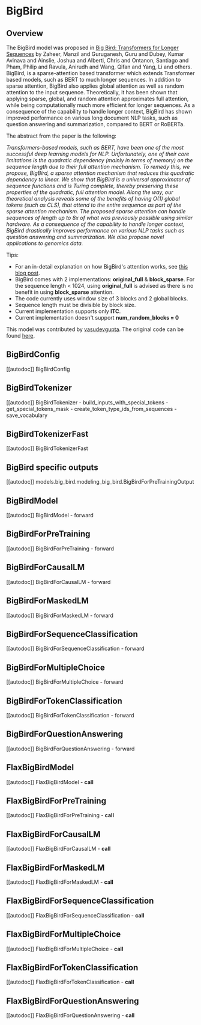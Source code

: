<!--Copyright 2021 The HuggingFace Team. All rights reserved.

Licensed under the Apache License, Version 2.0 (the "License"); you may not use this file except in compliance with
the License. You may obtain a copy of the License at

http://www.apache.org/licenses/LICENSE-2.0

Unless required by applicable law or agreed to in writing, software distributed under the License is distributed on
an "AS IS" BASIS, WITHOUT WARRANTIES OR CONDITIONS OF ANY KIND, either express or implied. See the License for the
specific language governing permissions and limitations under the License.
-->

# BigBird

## Overview

The BigBird model was proposed in [Big Bird: Transformers for Longer Sequences](https://arxiv.org/abs/2007.14062) by
Zaheer, Manzil and Guruganesh, Guru and Dubey, Kumar Avinava and Ainslie, Joshua and Alberti, Chris and Ontanon,
Santiago and Pham, Philip and Ravula, Anirudh and Wang, Qifan and Yang, Li and others. BigBird, is a sparse-attention
based transformer which extends Transformer based models, such as BERT to much longer sequences. In addition to sparse
attention, BigBird also applies global attention as well as random attention to the input sequence. Theoretically, it
has been shown that applying sparse, global, and random attention approximates full attention, while being
computationally much more efficient for longer sequences. As a consequence of the capability to handle longer context,
BigBird has shown improved performance on various long document NLP tasks, such as question answering and
summarization, compared to BERT or RoBERTa.

The abstract from the paper is the following:

*Transformers-based models, such as BERT, have been one of the most successful deep learning models for NLP.
Unfortunately, one of their core limitations is the quadratic dependency (mainly in terms of memory) on the sequence
length due to their full attention mechanism. To remedy this, we propose, BigBird, a sparse attention mechanism that
reduces this quadratic dependency to linear. We show that BigBird is a universal approximator of sequence functions and
is Turing complete, thereby preserving these properties of the quadratic, full attention model. Along the way, our
theoretical analysis reveals some of the benefits of having O(1) global tokens (such as CLS), that attend to the entire
sequence as part of the sparse attention mechanism. The proposed sparse attention can handle sequences of length up to
8x of what was previously possible using similar hardware. As a consequence of the capability to handle longer context,
BigBird drastically improves performance on various NLP tasks such as question answering and summarization. We also
propose novel applications to genomics data.*

Tips:

- For an in-detail explanation on how BigBird's attention works, see [this blog post](https://huggingface.co/blog/big-bird).
- BigBird comes with 2 implementations: **original_full** & **block_sparse**. For the sequence length < 1024, using
  **original_full** is advised as there is no benefit in using **block_sparse** attention.
- The code currently uses window size of 3 blocks and 2 global blocks.
- Sequence length must be divisible by block size.
- Current implementation supports only **ITC**.
- Current implementation doesn't support **num_random_blocks = 0**

This model was contributed by [vasudevgupta](https://huggingface.co/vasudevgupta). The original code can be found
[here](https://github.com/google-research/bigbird).

## BigBirdConfig

[[autodoc]] BigBirdConfig

## BigBirdTokenizer

[[autodoc]] BigBirdTokenizer
    - build_inputs_with_special_tokens
    - get_special_tokens_mask
    - create_token_type_ids_from_sequences
    - save_vocabulary

## BigBirdTokenizerFast

[[autodoc]] BigBirdTokenizerFast

## BigBird specific outputs

[[autodoc]] models.big_bird.modeling_big_bird.BigBirdForPreTrainingOutput

## BigBirdModel

[[autodoc]] BigBirdModel
    - forward

## BigBirdForPreTraining

[[autodoc]] BigBirdForPreTraining
    - forward

## BigBirdForCausalLM

[[autodoc]] BigBirdForCausalLM
    - forward

## BigBirdForMaskedLM

[[autodoc]] BigBirdForMaskedLM
    - forward

## BigBirdForSequenceClassification

[[autodoc]] BigBirdForSequenceClassification
    - forward

## BigBirdForMultipleChoice

[[autodoc]] BigBirdForMultipleChoice
    - forward

## BigBirdForTokenClassification

[[autodoc]] BigBirdForTokenClassification
    - forward

## BigBirdForQuestionAnswering

[[autodoc]] BigBirdForQuestionAnswering
    - forward

## FlaxBigBirdModel

[[autodoc]] FlaxBigBirdModel
    - __call__

## FlaxBigBirdForPreTraining

[[autodoc]] FlaxBigBirdForPreTraining
    - __call__

## FlaxBigBirdForCausalLM

[[autodoc]] FlaxBigBirdForCausalLM
    - __call__

## FlaxBigBirdForMaskedLM

[[autodoc]] FlaxBigBirdForMaskedLM
    - __call__

## FlaxBigBirdForSequenceClassification

[[autodoc]] FlaxBigBirdForSequenceClassification
    - __call__

## FlaxBigBirdForMultipleChoice

[[autodoc]] FlaxBigBirdForMultipleChoice
    - __call__

## FlaxBigBirdForTokenClassification

[[autodoc]] FlaxBigBirdForTokenClassification
    - __call__

## FlaxBigBirdForQuestionAnswering

[[autodoc]] FlaxBigBirdForQuestionAnswering
    - __call__
